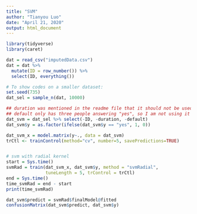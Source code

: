 ```yaml
---
title: "SVM"
author: "Tianyou Luo"
date: "April 21, 2020"
output: html_document
---
```



```r
library(tidyverse)
library(caret)

dat = read_csv("imputedData.csv")
dat = dat %>%
  mutate(ID = row_number()) %>%
  select(ID, everything())

# To show codes on a smaller dataset:
set.seed(735)
dat_sel = sample_n(dat, 10000)

## duration was mentioned in the readme file that it should not be used
## default only has three people answering "yes", so I am not using it
dat_svm = dat_sel %>% select(-ID, -duration, -default)
dat_svm$y = as.factor(ifelse(dat_svm$y == "yes", 1, 0))

dat_svm_x = model.matrix(y~., data = dat_svm)
trCtl <- trainControl(method="cv", number=5, savePredictions=TRUE)


# svm with radial kernel
start = Sys.time()
svmRad = train(dat_svm_x, dat_svm$y, method = "svmRadial", 
               tuneLength = 5, trControl = trCtl)
end = Sys.time()
time_svmRad = end - start
print(time_svmRad)

dat_svm$predict = svmRad$finalModel@fitted
confusionMatrix(dat_svm$predict, dat_svm$y)
```


